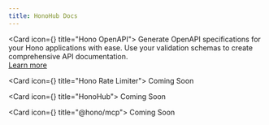 ```yaml
---
title: HonoHub Docs
---
```


<Cards>

<Card icon={<Braces className="text-purple-300" />} title="Hono OpenAPI">
Generate OpenAPI specifications for your Hono applications with ease. Use your validation schemas to create comprehensive API documentation.<br />
[Learn more](/docs/openapi)
</Card>

<Card icon={<SlidersHorizontal className="text-purple-300" />} title="Hono Rate Limiter">
Coming Soon
</Card>

<Card icon={<Container className="text-purple-300" />} title="HonoHub">
Coming Soon
</Card>

<Card icon={<Bot className="text-purple-300" />} title="@hono/mcp">
Coming Soon
</Card>

</Cards>